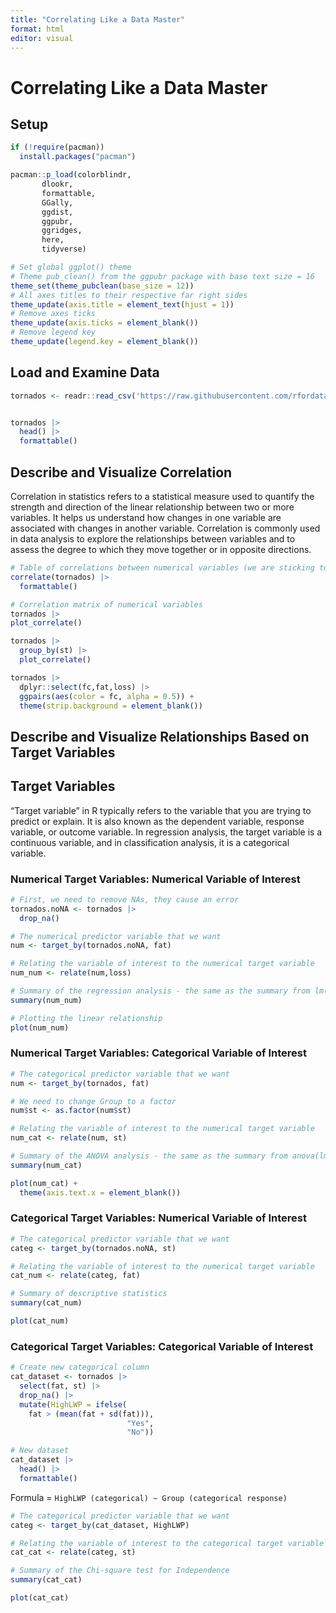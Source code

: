 ```yaml
---
title: "Correlating Like a Data Master"
format: html
editor: visual
---
```


# **Correlating Like a Data Master**

## Setup

```r
if (!require(pacman))
  install.packages("pacman")

pacman::p_load(colorblindr,
       dlookr,
       formattable,
       GGally,
       ggdist,
       ggpubr,
       ggridges,
       here,
       tidyverse)

# Set global ggplot() theme
# Theme pub_clean() from the ggpubr package with base text size = 16
theme_set(theme_pubclean(base_size = 12)) 
# All axes titles to their respective far right sides
theme_update(axis.title = element_text(hjust = 1))
# Remove axes ticks
theme_update(axis.ticks = element_blank()) 
# Remove legend key
theme_update(legend.key = element_blank())
```

## Load and Examine Data

```r
tornados <- readr::read_csv('https://raw.githubusercontent.com/rfordatascience/tidytuesday/master/data/2023/2023-05-16/tornados.csv')


tornados |>
  head() |>
  formattable()
```

## Describe and Visualize Correlation

Correlation in statistics refers to a statistical measure used to quantify the strength and direction of the linear relationship between two or more variables. It helps us understand how changes in one variable are associated with changes in another variable. Correlation is commonly used in data analysis to explore the relationships between variables and to assess the degree to which they move together or in opposite directions.

```r
# Table of correlations between numerical variables (we are sticking to the default Pearson's r coefficient)
correlate(tornados) |>
  formattable()
```

```r
# Correlation matrix of numerical variables
tornados |>
plot_correlate()
```

```r
tornados |>
  group_by(st) |>
  plot_correlate()
```

```r
tornados |> 
  dplyr::select(fc,fat,loss) |>
  ggpairs(aes(color = fc, alpha = 0.5)) +
  theme(strip.background = element_blank())
```

## **Describe and Visualize Relationships Based on Target Variables**

## Target Variables

"Target variable" in R typically refers to the variable that you are trying to predict or explain. It is also known as the dependent variable, response variable, or outcome variable. In regression analysis, the target variable is a continuous variable, and in classification analysis, it is a categorical variable.

### **Numerical Target Variables: Numerical Variable of Interest**

```r
# First, we need to remove NAs, they cause an error
tornados.noNA <- tornados |> 
  drop_na()

# The numerical predictor variable that we want
num <- target_by(tornados.noNA, fat)

# Relating the variable of interest to the numerical target variable
num_num <- relate(num,loss)

# Summary of the regression analysis - the same as the summary from lm(Formula)
summary(num_num)
```

```r
# Plotting the linear relationship
plot(num_num)
```

### **Numerical Target Variables: Categorical Variable of Interest**

```r
# The categorical predictor variable that we want
num <- target_by(tornados, fat) 

# We need to change Group to a factor
num$st <- as.factor(num$st)

# Relating the variable of interest to the numerical target variable
num_cat <- relate(num, st)

# Summary of the ANOVA analysis - the same as the summary from anova(lm(Formula))
summary(num_cat)
```

```r
plot(num_cat) + 
  theme(axis.text.x = element_blank())
```

### **Categorical Target Variables: Numerical Variable of Interest**

```r
# The categorical predictor variable that we want
categ <- target_by(tornados.noNA, st)

# Relating the variable of interest to the numerical target variable
cat_num <- relate(categ, fat)

# Summary of descriptive statistics
summary(cat_num)
```

```r
plot(cat_num) 
```

### **Categorical Target Variables: Categorical Variable of Interest**

```r
# Create new categorical column
cat_dataset <- tornados |>
  select(fat, st) |>
  drop_na() |>
  mutate(HighLWP = ifelse(
    fat > (mean(fat + sd(fat))), 
                          "Yes", 
                          "No"))

# New dataset 
cat_dataset |>
  head() |>
  formattable()
```

Formula = `HighLWP (categorical) ~ Group (categorical response)`

```r
# The categorical predictor variable that we want
categ <- target_by(cat_dataset, HighLWP)

# Relating the variable of interest to the categorical target variable
cat_cat <- relate(categ, st)

# Summary of the Chi-square test for Independence
summary(cat_cat)
```

```r
plot(cat_cat)
```
